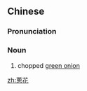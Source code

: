 {{also|葱花}}
==Chinese==
{{zh-forms|s=葱花|t2=葱花}}

===Pronunciation===
{{zh-pron
|m=cōnghuā
|c=cung1 faa1
|cat=n
}}

===Noun===
{{zh-noun}}

# chopped [[green onion]]

[[zh:蔥花]]